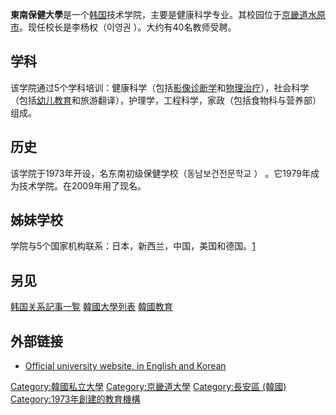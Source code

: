 {{coord|37|17|55|N|126|59|13|E|region:KR_type:edu|display=title}}

{{Infobox Korean name
|img= Dongnam Health College - Hae-un Building - 2008-11-02.JPG
|cap=
|hangul=동남보건대학교
|hanja=東南保健大學校
|rr=Dongnam Bogeon Daehakkyo
|mr=Tongnam Pogŏn Taehakkyo}}
'''東南保健大學'''是一个[[韩国|韩国]]技术学院，主要是健康科学专业。其校园位于[[京畿道|京畿道]][[水原市|水原市]]。现任校长是李杨权（이영권 ）。大约有40名教师受聘。

== 学科 ==
该学院通过5个学科培训：健康科学（包括[[影像诊断学|影像诊断学]]和[[物理治疗|物理治疗]]），社会科学（包括[[幼儿教育|幼儿教育]]和旅游翻译），护理学，工程科学，家政（包括食物科与营养部）组成。
== 历史 ==
该学院于1973年开设，名东南初级保健学校（동남보건전문학교 ） 。它1979年成为技术学院。在2009年用了现名。

== 姊妹学校 ==
学院与5个国家机构联系：日本，新西兰，中国，美国和德国。[https://web.archive.org/web/20041210210125/http://www.dongnam.ac.kr/ENG/M2/S4.asp]
== 另见 ==
[[韩国关系記事一覧|韩国关系記事一覧]]
[[韓國大學列表|韓國大學列表]]
[[韓國教育|韓國教育]]
== 外部链接 ==
* [http://www.dongnam.ac.kr Official university website, in English and Korean] {{Wayback|url=http://www.dongnam.ac.kr/ |date=20210125145407 }}

{{South Korea-stub}}
{{Univ-stub}}

{{DEFAULTSORT:Dongnam Bogeon Daehakkyo}}
[[Category:韓國私立大學|Category:韓國私立大學]]
[[Category:京畿道大學|Category:京畿道大學]]
[[Category:長安區_(韓國)|Category:長安區 (韓國)]]
[[Category:1973年創建的教育機構|Category:1973年創建的教育機構]]